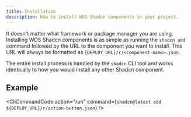 ```yaml
---
title: Installation
description: How to install WDS Shadcn components in your project.
---
```



It doesn't matter what framework or package manager you are using. Installing WDS Shadcn components is as simple as running the `shadcn add` command followed by the URL to the component you want to install. This URL will always be formatted as <code>{DEPLOY_URL}/r/\<component-name\>.json</code>.

The entire install process is handled by the `shadcn` CLI tool and works identically to how you would install any other Shadcn component.

## Example

<CliCommandCode
  action="run"
  command={`shadcn@latest add ${DEPLOY_URL}/r/action-button.json`}
/>
